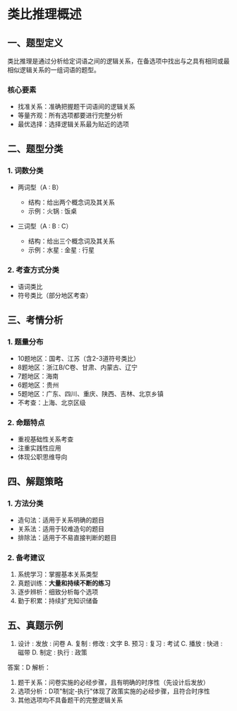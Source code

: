 # 类比推理概述

## 一、题型定义
类比推理是通过分析给定词语之间的逻辑关系，在备选项中找出与之具有相同或最相似逻辑关系的一组词语的题型。

### 核心要素
- 找准关系：准确把握题干词语间的逻辑关系
- 等量齐观：所有选项都要进行完整分析
- 最优选择：选择逻辑关系最为贴近的选项

## 二、题型分类
### 1. 词数分类
- 两词型（A : B）
  - 结构：给出两个概念词及其关系
  - 示例：火锅 : 饭桌

- 三词型（A : B : C）
  - 结构：给出三个概念词及其关系
  - 示例：水星 : 金星 : 行星

### 2. 考查方式分类
- 语词类比
- 符号类比（部分地区考查）

## 三、考情分析
### 1. 题量分布
- 10题地区：国考、江苏（含2-3道符号类比）
- 8题地区：浙江B/C卷、甘肃、内蒙古、辽宁
- 7题地区：海南
- 6题地区：贵州
- 5题地区：广东、四川、重庆、陕西、吉林、北京乡镇
- 不考查：上海、北京区级

### 2. 命题特点
- 重视基础性关系考查
- 注重实践性应用
- 体现公职思维导向

## 四、解题策略
### 1. 方法分类
- 造句法：适用于关系明确的题目
- 关系法：适用于较难造句的题目
- 排除法：适用于不易直接判断的题目

### 2. 备考建议
1. 系统学习：掌握基本关系类型
2. 真题训练：**大量和持续不断的练习**
3. 逐步辨析：细致分析每个选项
4. 勤于积累：持续扩充知识储备

## 五、真题示例
1. 设计 : 发放 : 问卷
A. 复制 : 修改 : 文字
B. 预习 : 复习 : 考试
C. 播放 : 快进 : 磁带
D. 制定 : 执行 : 政策

答案：D
解析：
1. 题干关系：问卷实施的必经步骤，且有明确的时序性（先设计后发放）
2. 选项分析：D项"制定-执行"体现了政策实施的必经步骤，且符合时序性
3. 其他选项均不具备题干的完整逻辑关系
